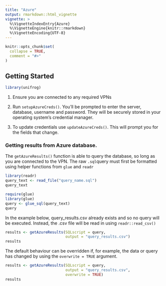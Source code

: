 ```yaml
---
title: "Azure"
output: rmarkdown::html_vignette
vignette: >
  %\VignetteIndexEntry{Azure}
  %\VignetteEngine{knitr::rmarkdown}
  %\VignetteEncoding{UTF-8}
---
```


```r
knitr::opts_chunk$set(
  collapse = TRUE,
  comment = "#>"
)
```

## Getting Started

```r
library(unifrog)
```

1. Ensure you are connected to any required VPNs

2. Run `setupAzureCreds()`. You'll be prompted to enter the server, database, username and password. They will be securely stored in your operating system's credential manager.


3. To update credentials use `updateAzureCreds()`. This will prompt you for the fields that change.

### Getting results from Azure database.

The `getAzureResults()` function is able to query the database, so long as you are connected to the VPN. The raw `.sql`query must first be formatted using helper functions from `glue` and `readr`

```r
library(readr)
query_text <- read_file("query_name.sql")
query_text
```

```r
require(glue)
library(glue)
query <- glue_sql(query_text)
query
```

In the example below, query_results.csv already exists and so no query will be executed. Instead, the .csv file will be read in using `readr::read_csv()`
```r
results <- getAzureResults(SQLscript = query,
                           output = "query_results.csv")
results
```

The default behaviour can be overridden if, for example, the data or query has changed by using the `overwrite = TRUE` argument.
```r
results <- getAzureResults(SQLscript = query,
                           output = "query_results.csv",
                           overwrite = TRUE)
results
```
